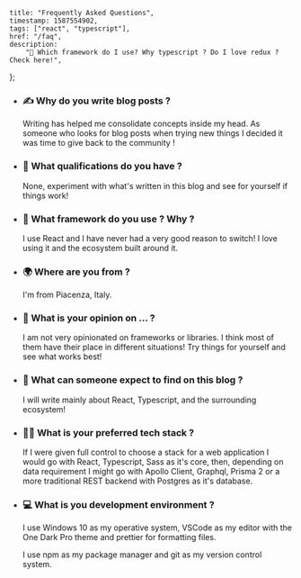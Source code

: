 
	title: "Frequently Asked Questions",
	timestamp: 1587554902,
	tags: ["react", "typescript"],
	href: "/faq",
	description:
		"🙋 Which framework do I use? Why typescript ? Do I love redux ? Check here!",
};

<PostHeader
	title={metadata.title}
	dateString={timestampToDate(metadata.timestamp)}
/>

-   ### ✍️ Why do you write blog posts ?

    Writing has helped me consolidate concepts inside my head. As someone who looks for blog posts when
    trying new things I decided it was time to give back to the community !

-   ### 📜 What qualifications do you have ?

    None, experiment with what's written in this blog and see for yourself if things work!

-   ### 🤖 What framework do you use ? Why ?

    I use React and I have never had a very good reason to switch! I love
    using it and the ecosystem built around it.

-   ### 🌍 Where are you from ?

    I'm from Piacenza, Italy.

-   ### 💭 What is your opinion on ... ?

    I am not very opinionated on frameworks or libraries. I think most of them
    have their place in different situations!
    Try things for yourself and see what works best!

-   ### 📖 What can someone expect to find on this blog ?

    I will write mainly about React, Typescript, and the surrounding ecosystem!

-   ### 👨‍💻 What is your preferred tech stack ?

    If I were given full control to choose a stack for a web application I would go
    with React, Typescript, Sass as it's core, then, depending on data requirement I might go with
    Apollo Client, Graphql, Prisma 2 or a more traditional REST backend with Postgres as it's database.

-   ### 💻 What is you development environment ?

    I use Windows 10 as my operative system, VSCode as my editor with the One Dark Pro theme and prettier for
    formatting files.

    I use npm as my package manager and git as my version control system.
